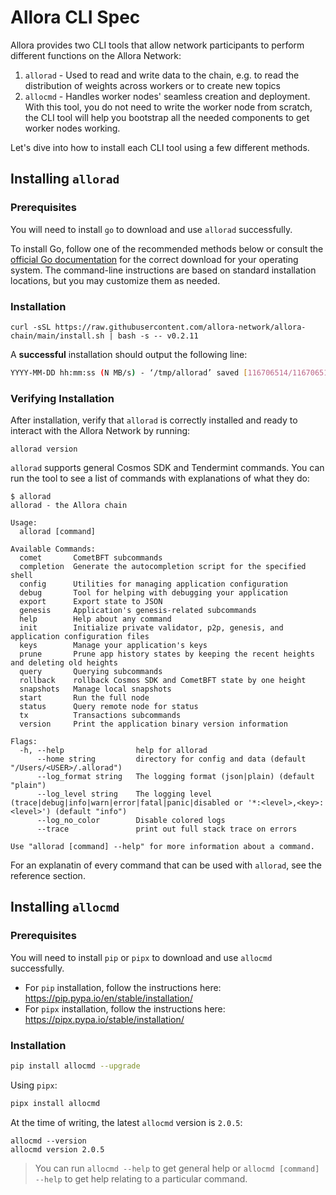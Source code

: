 # Allora CLI Spec

Allora provides two CLI tools that allow network participants to perform different functions on the Allora Network:

1. `allorad` -  Used to read and write data to the chain, e.g. to read the distribution of weights across workers or to create new topics
2. `allocmd` - Handles worker nodes' seamless creation and deployment. With this tool, you do not need to write the worker node from scratch, the CLI tool will help you bootstrap all the needed components to get worker nodes working.

Let's dive into how to install each CLI tool using a few different methods.

## Installing `allorad`

### Prerequisites

You will need to install `go` to download and use `allorad` successfully.

To install Go, follow one of the recommended methods below or consult the [official Go documentation](https://go.dev/doc/install) for the correct download for your operating system. The command-line instructions are based on standard installation locations, but you may customize them as needed.

### Installation

```Text bash
curl -sSL https://raw.githubusercontent.com/allora-network/allora-chain/main/install.sh | bash -s -- v0.2.11

```

A **successful** installation should output the following line:

```bash
YYYY-MM-DD hh:mm:ss (N MB/s) - ‘/tmp/allorad’ saved [116706514/116706514]
```

### Verifying Installation

After installation, verify that `allorad` is correctly installed and ready to interact with the Allora Network by running:

```
allorad version
```

`allorad` supports general Cosmos SDK and Tendermint commands. You can run the tool to see a list of commands with explanations of what they do:

```text
$ allorad
allorad - the Allora chain

Usage:
  allorad [command]

Available Commands:
  comet       CometBFT subcommands
  completion  Generate the autocompletion script for the specified shell
  config      Utilities for managing application configuration
  debug       Tool for helping with debugging your application
  export      Export state to JSON
  genesis     Application's genesis-related subcommands
  help        Help about any command
  init        Initialize private validator, p2p, genesis, and application configuration files
  keys        Manage your application's keys
  prune       Prune app history states by keeping the recent heights and deleting old heights
  query       Querying subcommands
  rollback    rollback Cosmos SDK and CometBFT state by one height
  snapshots   Manage local snapshots
  start       Run the full node
  status      Query remote node for status
  tx          Transactions subcommands
  version     Print the application binary version information

Flags:
  -h, --help                help for allorad
      --home string         directory for config and data (default "/Users/<USER>/.allorad")
      --log_format string   The logging format (json|plain) (default "plain")
      --log_level string    The logging level (trace|debug|info|warn|error|fatal|panic|disabled or '*:<level>,<key>:<level>') (default "info")
      --log_no_color        Disable colored logs
      --trace               print out full stack trace on errors

Use "allorad [command] --help" for more information about a command.
```

For an explanatin of every command that can be used with `allorad`, see the reference section.

## Installing `allocmd`

### Prerequisites

You will need to install `pip` or `pipx` to download and use `allocmd` successfully.

- For `pip` installation, follow the instructions here: https://pip.pypa.io/en/stable/installation/
- For `pipx` installation, follow the instructions here: https://pipx.pypa.io/stable/installation/

### Installation

```bash
pip install allocmd --upgrade
```

Using `pipx`:

```bash
pipx install allocmd
```

At the time of writing, the latest `allocmd` version is `2.0.5`:
```shell
allocmd --version
allocmd version 2.0.5
```

> You can run `allocmd --help` to get general help or `allocmd [command] --help` to get help relating to a particular command.
